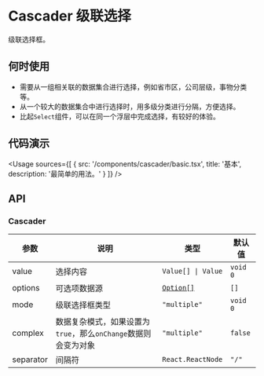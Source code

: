 
# Cascader 级联选择

级联选择框。

## 何时使用

- 需要从一组相关联的数据集合进行选择，例如省市区，公司层级，事物分类等。
- 从一个较大的数据集合中进行选择时，用多级分类进行分隔，方便选择。
- 比起`Select`组件，可以在同一个浮层中完成选择，有较好的体验。

## 代码演示

<Usage
  sources={[
    {
      src: '/components/cascader/basic.tsx',
      title: '基本',
      description: '最简单的用法。'
    }
  ]}
/>

## API

### Cascader

| 参数      | 说明                                                           | 类型                                             | 默认值   |
| --------- | -------------------------------------------------------------- | ------------------------------------------------ | -------- |
| value     | 选择内容                                                       | `Value[] \| Value`                               | `void 0` |
| options   | 可选项数据源                                                   | [`Option[]`](https://aisz.dev/components/select) | `[]`     |
| mode      | 级联选择框类型                                                 | `"multiple"`                                     | `void 0` |
| complex   | 数据复杂模式，如果设置为`true`，那么`onChange`数据则会变为对象 | `"multiple"`                                     | `false`  |
| separator | 间隔符                                                         | `React.ReactNode`                                | `"/"`    |
